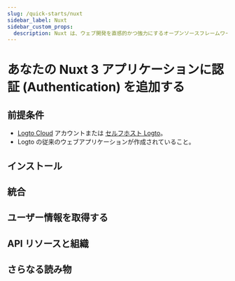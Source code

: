 ```yaml
---
slug: /quick-starts/nuxt
sidebar_label: Nuxt
sidebar_custom_props:
  description: Nuxt は、ウェブ開発を直感的かつ強力にするオープンソースフレームワークです。
---
```




# あなたの Nuxt 3 アプリケーションに認証 (Authentication) を追加する

<GuideTip />

## 前提条件

- [Logto Cloud](https://cloud.logto.io) アカウントまたは [セルフホスト Logto](/introduction/set-up-logto-oss)。
- Logto の従来のウェブアプリケーションが作成されていること。

## インストール

<Installation />

## 統合

<Integration />

## ユーザー情報を取得する

<GetUserInformation />

## API リソースと組織

<ApiResources />

## さらなる読み物

<FurtherReadings />

